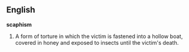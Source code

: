 ==English==

'''scaphism'''
# A form of torture in which the victim is fastened into a hollow boat, covered in honey and exposed to insects until the victim's death.